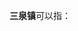 '''三泉镇'''可以指：
{{PRC admin/disambig|14/08/25/101/000|14/11/82/105/000|50/01/19/100/000}}
{{disambig|cat=三字中国镇名消歧义}}